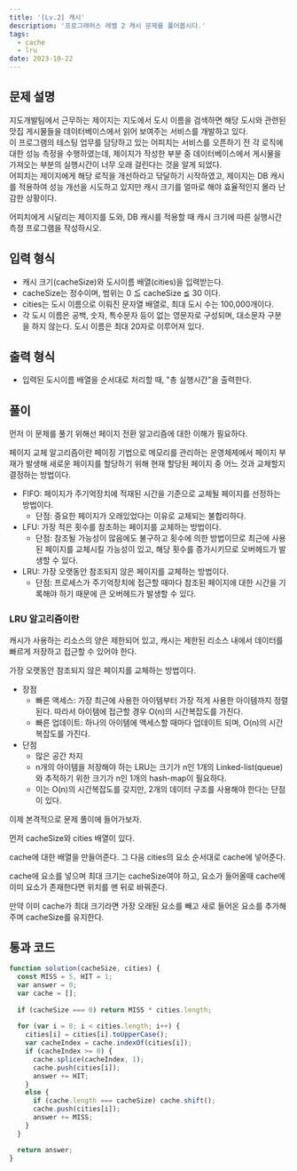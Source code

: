 ```yaml
---
title: '[Lv.2] 캐시'
description: '프로그래머스 레벨 2 캐시 문제를 풀어봅시다.'
tags:
  - cache
  - lru
date: 2023-10-22
---
```


## 문제 설명
지도개발팀에서 근무하는 제이지는 지도에서 도시 이름을 검색하면 해당 도시와 관련된 맛집 게시물들을 데이터베이스에서 읽어 보여주는 서비스를 개발하고 있다.<br/>
이 프로그램의 테스팅 업무를 담당하고 있는 어피치는 서비스를 오픈하기 전 각 로직에 대한 성능 측정을 수행하였는데,
제이지가 작성한 부분 중 데이터베이스에서 게시물을 가져오는 부분의 실행시간이 너무 오래 걸린다는 것을 알게 되었다.<br/>
어피치는 제이지에게 해당 로직을 개선하라고 닦달하기 시작하였고,
제이지는 DB 캐시를 적용하여 성능 개선을 시도하고 있지만 캐시 크기를 얼마로 해야 효율적인지 몰라 난감한 상황이다.

어피치에게 시달리는 제이지를 도와, DB 캐시를 적용할 때 캐시 크기에 따른 실행시간 측정 프로그램을 작성하시오.


## 입력 형식
- 캐시 크기(cacheSize)와 도시이름 배열(cities)을 입력받는다.
- cacheSize는 정수이며, 범위는 0 ≦ cacheSize ≦ 30 이다.
- cities는 도시 이름으로 이뤄진 문자열 배열로, 최대 도시 수는 100,000개이다.
- 각 도시 이름은 공백, 숫자, 특수문자 등이 없는 영문자로 구성되며, 대소문자 구분을 하지 않는다. 도시 이름은 최대 20자로 이루어져 있다.


## 출력 형식
- 입력된 도시이름 배열을 순서대로 처리할 때, "총 실행시간"을 출력한다.


## 풀이
먼저 이 문제를 풀기 위해선 페이지 전환 알고리즘에 대한 이해가 필요하다.

페이지 교체 알고리즘이란 페이징 기법으로 메모리를 관리하는 운영체제에서
페이지 부재가 발생해 새로운 페이지를 할당하기 위해 현재 할당된 페이지 중
어느 것과 교체할지 결정하는 방법이다.

- FIFO: 페이지가 주기억장치에 적재된 시간을 기준으로 교체될 페이지를 선정하는 방법이다.
  - 단점: 중요한 페이지가 오래있었다는 이유로 교체되는 불합리하다.
- LFU: 가장 적은 횟수를 참조하는 페이지를 교체하는 방법이다.
  - 단점: 참조될 가능성이 많음에도 불구하고 횟수에 의한 방법이므로 최근에 사용된 페이지를 교체시킬 가능성이 있고, 해당 횟수를 증가시키므로 오버헤드가 발생할 수 있다.
- LRU: 가장 오랫동안 참조되지 않은 페이지를 교체하는 방법이다.
  - 단점: 프로세스가 주기억장치에 접근할 때마다 참조된 페이지에 대한 시간을 기록해야 하기 때문에 큰 오버헤드가 발생할 수 있다.

### LRU 알고리즘이란
캐시가 사용하는 리소스의 양은 제한되어 있고, 캐시는 제한된 리소스 내에서 데이터를 빠르게 저장하고 접근할 수 있어야 한다.

가장 오랫동안 참조되지 않은 페이지를 교체하는 방법이다.

- 장점
  - 빠른 액세스: 가장 최근에 사용한 아이템부터 가장 적게 사용한 아이템까지 정렬된다. 따라서 아이템에 접근할 경우 O(n)의 시간복잡도를 가진다.
  - 빠른 업데이트: 하나의 아이템에 액세스할 때마다 업데이트 되며, O(n)의 시간복잡도를 가진다.
- 단점
  - 많은 공간 차지
  - n개의 아이템을 저장해야 하는 LRU는 크기가 n인 1개의 Linked-list(queue)와 추적하기 위한 크기가 n인 1개의 hash-map이 필요하다.
  - 이는 O(n)의 시간복잡도를 갖지만, 2개의 데이터 구조를 사용해야 한다는 단점이 있다.

이제 본격적으로 문제 풀이에 들어가보자.

먼저 cacheSize와 cities 배열이 있다.

cache에 대한 배열을 만들어준다. 그 다음 cities의 요소 순서대로 cache에 넣어준다.

cache에 요소를 넣으며 최대 크기는 cacheSize여야 하고, 요소가 들어올때 cache에 이미 요소가 존재한다면 위치를 맨 뒤로 바꿔준다.

만약 이미 cache가 최대 크기라면 가장 오래된 요소를 빼고 새로 들어온 요소를 추가해주며 cacheSize를 유지한다.


## 통과 코드
```js
function solution(cacheSize, cities) {
  const MISS = 5, HIT = 1;
  var answer = 0;
  var cache = [];
  
  if (cacheSize === 0) return MISS * cities.length;
  
  for (var i = 0; i < cities.length; i++) {
    cities[i] = cities[i].toUpperCase();
    var cacheIndex = cache.indexOf(cities[i]);
    if (cacheIndex >= 0) {
      cache.splice(cacheIndex, 1);
      cache.push(cities[i]);
      answer += HIT;
    }
    else {
      if (cache.length === cacheSize) cache.shift();
      cache.push(cities[i]);
      answer += MISS;
    }
  }

  return answer;
}
```